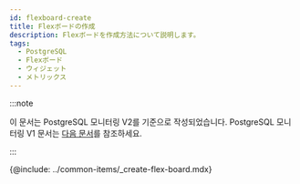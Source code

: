 ```yaml
---
id: flexboard-create
title: Flexボードの作成
description: Flexボードを作成方法について説明します。
tags:
  - PostgreSQL
  - Flexボード
  - ウィジェット
  - メトリックス
---
```


:::note

이 문서는 PostgreSQL 모니터링 V2를 기준으로 작성되었습니다. PostgreSQL 모니터링 V1 문서는 [다음 문서](../postgresql-v1/flexboard-create)를 참조하세요.

:::

{@include: ../common-items/_create-flex-board.mdx}  
